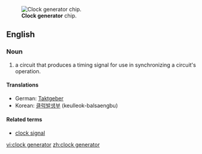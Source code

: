 [[Image:ICS 952018AF.jpg|thumb|'''Clock generator''' chip.]]
==English==

===Noun===
{{en-noun|sg=[[clock]] [[generator]]}}
{{wikipedia}}
# {{computing|electronics}} a circuit that produces a timing signal for use in synchronizing a circuit's operation.

====Translations====
*German: [[Taktgeber]] {{n}}
*Korean: [[클럭발생부]] (keulleok-balsaengbu)

====Related terms====
*[[clock signal]]

[[vi:clock generator]]
[[zh:clock generator]]